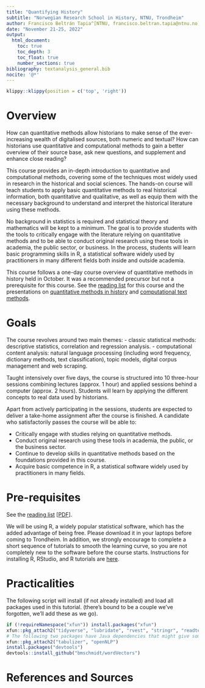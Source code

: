 ```yaml
---
title: "Quantifying History"
subtitle: "Norwegian Research School in History, NTNU, Trondheim"
author: Francisco Beltrán Tapia^[NTNU, francisco.beltran.tapia@ntnu.no] and Gregory Ferguson-Cradler^[HINN, gregory.fergusoncradler@inn.no]
date: "November 21-25, 2022"
output: 
  html_document:
    toc: true
    toc_depth: 3
    toc_float: true
    number_sections: true
bibliography: textanalysis_general.bib
nocite: '@*'
---
```


<!-- # To knit a bunch of files at once -->
<!-- files <- list.files(pattern = "[.]Rmd$") -->
<!-- for (f in files) rmarkdown::render(f) -->


```r
klippy::klippy(position = c('top', 'right'))
```

# Overview

How can quantitative methods allow historians to make sense of the ever-increasing wealth of digitalised sources, both numeric and textual? How can historians use quantitative and computational methods to gain a better overview of their source base, ask new questions, and supplement and enhance close reading? 

This course provides an in-depth introduction to quantitative and computational methods, covering some of the techniques most widely used in research in the historical and social sciences. The hands-on course will teach students to apply basic quantitative methods to real historical information, both quantitative and qualitative, as well as equip them with the necessary background to understand and interpret the historical literature using these methods. 

No background in statistics is required and statistical theory and mathematics will be kept to a minimum. The goal is to provide students with the tools to critically engage with the literature relying on quantitative methods and to be able to conduct original research using these tools in academia, the public sector, or business. In the process, students will learn basic programming skills in R, a statistical software widely used by practitioners in many different fields both inside and outside academia. 

This course follows a one-day course overview of quantitative methods in history held in October. It was a recommended precursor but not a prerequisite for this course. See the [reading list](Presentations/QM_Hist_1day.pdf) for this course and the presentations on [quantitative methods in history](Presentations/QiH_1.pdf) and [computational text methods](Presentations/Presentation_QuantifyingTexts_20-10-2022.pdf).

# Goals

The course revolves around two main themes: 
- classic statistical methods: descriptive statistics, correlation and regression analysis. 
- computational content analysis: natural language processing (including word frequency, dictionary methods, text classification), topic models, digital corpus management and web scraping.

Taught intensively over five days, the course is structured into 10 three-hour sessions combining lectures (approx. 1 hour) and applied sessions behind a computer (approx. 2 hours). Students will learn by applying the different concepts to real data used by historians.

Apart from actively participating in the sessions, students are expected to deliver a take-home assignment after the course is finished. A candidate who satisfactorily passes the course will be able to: 

  * Critically engage with studies relying on quantitative methods. 
  * Conduct original research using these tools in academia, the public, or the business sector. 
  * Continue to develop skills in quantitative methods based on the foundations provided in this course.
  * Acquire basic competence in R, a statistical software widely used by practitioners in many fields.


# Pre-requisites

See the [reading list](pensum.html) [[PDF](Presentations/Quantifying_History_Readings.pdf)].

We will be using R, a widely popular statistical software, which has the added advantage of being free. Please download it in your laptops before coming to Trondheim. In addition, we strongly encourage to complete a short sequence of tutorials to smooth the learning curve, so you are not completely new to the software before the course starts. Instructions for installing R, RStudio, and R tutorials are [here](TutorialInstructions.html).

# Practicalities

The following script will install (if not already installed) and load all packages used in this tutorial. (there's bound to be a couple we've forgotten, we'll add these as we go).

```r
if (!requireNamespace("xfun")) install.packages("xfun")
xfun::pkg_attach2("tidyverse", "lubridate", "rvest", "stringr", "readtext", "tesseract", "tidytext", "SnowballC", "wordcloud", "wordcloud2", "widyr", "quanteda", "quanteda.textstats", "magrittr", "pdftools", "devtools", "tsne", "topicmodels", "readtext")
# The following two packages have Java dependencies that might give some (especially Windows) machines trouble. No worries if they don't load on your computer, I'll demonstrate running them on RStudio Cloud.
xfun::pkg_attach2("tabulizer", "openNLP")
install.packages("devtools")
devtools::install_github("bmschmidt/wordVectors")
```

# References and Sources

